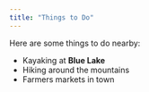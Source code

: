 ```yaml
---
title: "Things to Do"
---
```


Here are some things to do nearby:

- Kayaking at **Blue Lake**
- Hiking around the mountains
- Farmers markets in town
